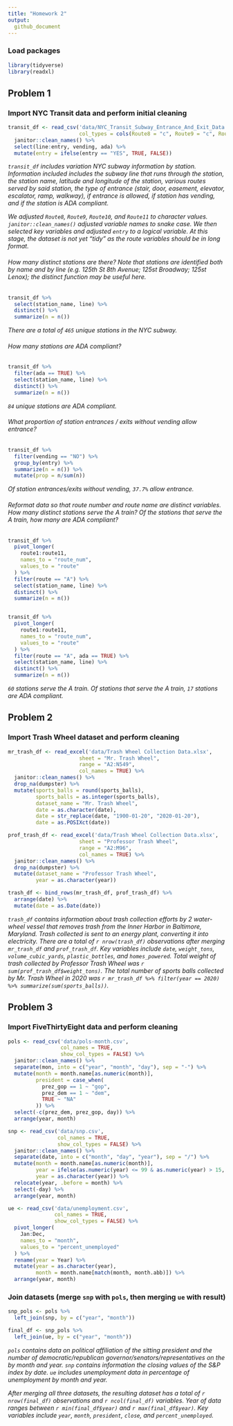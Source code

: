```yaml
---
title: "Homework 2"
output:   
  github_document
---
```


### Load packages
```r
library(tidyverse)
library(readxl)
```

## Problem 1

### Import NYC Transit data and perform initial cleaning
```r
transit_df <- read_csv('data/NYC_Transit_Subway_Entrance_And_Exit_Data.csv',
                       col_types = cols(Route8 = "c", Route9 = "c", Route10 = "c", Route11 = "c")) %>%
  janitor::clean_names() %>%
  select(line:entry, vending, ada) %>%
  mutate(entry = ifelse(entry == "YES", TRUE, FALSE))
```

*`transit_df` includes variation NYC subway information by station. Information included includes the subway line that runs through the station, the station name, latitude and longitude of the station, various routes served by said station, the type of entrance (stair, door, easement, elevator, escalator, ramp, walkway), if entrance is allowed, if station has vending, and if the station is ADA compliant.* 

*We adjusted `Route8`, `Route9`, `Route10`, and `Route11` to character values. `janitor::clean_names()` adjusted variable names to snake case. We then selected key variables and adjusted `entry` to a logical variable. At this stage, the dataset is not yet "tidy" as the route variables should be in long format.*


###### How many distinct stations are there? Note that stations are identified both by name and by line (e.g. 125th St 8th Avenue; 125st Broadway; 125st Lenox); the distinct function may be useful here.
```r
transit_df %>% 
  select(station_name, line) %>%
  distinct() %>%
  summarize(n = n())
```
*There are a total of `465` unique stations in the NYC subway.*

###### How many stations are ADA compliant?
```r
transit_df %>%
  filter(ada == TRUE) %>%
  select(station_name, line) %>%
  distinct() %>%
  summarize(n = n())
```
*`84` unique stations are ADA compliant.*

###### What proportion of station entrances / exits without vending allow entrance?
```r
transit_df %>%
  filter(vending == "NO") %>%
  group_by(entry) %>%
  summarize(n = n()) %>%
  mutate(prop = n/sum(n))
```
*Of station entrances/exits without vending, `37.7%` allow entrance.*

###### Reformat data so that route number and route name are distinct variables. How many distinct stations serve the A train? Of the stations that serve the A train, how many are ADA compliant?
```r
transit_df %>%
  pivot_longer(
    route1:route11,
    names_to = "route_num",
    values_to = "route"
  ) %>%
  filter(route == "A") %>%
  select(station_name, line) %>%
  distinct() %>%
  summarize(n = n())


transit_df %>%
  pivot_longer(
    route1:route11,
    names_to = "route_num",
    values_to = "route"
  ) %>%
  filter(route == "A", ada == TRUE) %>%
  select(station_name, line) %>%
  distinct() %>%
  summarize(n = n())
```

*`60` stations serve the A train. Of stations that serve the A train, `17` stations are ADA compliant.*

## Problem 2

### Import Trash Wheel dataset and perform cleaning
```r
mr_trash_df <- read_excel('data/Trash Wheel Collection Data.xlsx',
                       sheet = "Mr. Trash Wheel",
                       range = "A2:N549",
                       col_names = TRUE) %>%
  janitor::clean_names() %>%
  drop_na(dumpster) %>%
  mutate(sports_balls = round(sports_balls),
         sports_balls = as.integer(sports_balls),
         dataset_name = "Mr. Trash Wheel",
         date = as.character(date),
         date = str_replace(date, "1900-01-20", "2020-01-20"),
         date = as.POSIXct(date))

prof_trash_df <- read_excel('data/Trash Wheel Collection Data.xlsx',
                       sheet = "Professor Trash Wheel",
                       range = "A2:M96",
                       col_names = TRUE) %>%
  janitor::clean_names() %>%
  drop_na(dumpster) %>%
  mutate(dataset_name = "Professor Trash Wheel",
         year = as.character(year))  

trash_df <- bind_rows(mr_trash_df, prof_trash_df) %>%
  arrange(date) %>%
  mutate(date = as.Date(date))
```

*`trash_df` contains information about trash collection efforts by 2 water-wheel vessel that removes trash from the Inner Harbor in Baltimore, Maryland. Trash collected is sent to an energy plant, converting it into electricity. There are a total of `r nrow(trash_df)` observations after merging `mr_trash_df` and `prof_trash_df`. Key variables include `date`, `weight_tons`, `volume_cubic_yards`, `plastic_bottles`, and `homes_powered`. Total weight of trash collected by Professor Trash Wheel was `r sum(prof_trash_df$weight_tons)`. The total number of sports balls collected by Mr. Trash Wheel in 2020 was `r mr_trash_df %>% filter(year == 2020) %>% summarize(sum(sports_balls))`.*

## Problem 3

### Import FiveThirtyEight data and perform cleaning
```r
pols <- read_csv('data/pols-month.csv',
                 col_names = TRUE,
                 show_col_types = FALSE) %>%
  janitor::clean_names() %>%
  separate(mon, into = c("year", "month", "day"), sep = "-") %>%
  mutate(month = month.name[as.numeric(month)],
         president = case_when(
           prez_gop == 1 ~ "gop",
           prez_dem == 1 ~ "dem",
           TRUE ~ "NA"
         )) %>%
  select(-c(prez_dem, prez_gop, day)) %>%
  arrange(year, month)

snp <- read_csv('data/snp.csv',
                col_names = TRUE,
                show_col_types = FALSE) %>%
  janitor::clean_names() %>%
  separate(date, into = c("month", "day", "year"), sep = "/") %>%
  mutate(month = month.name[as.numeric(month)],
         year = ifelse(as.numeric(year) <= 99 & as.numeric(year) > 15, as.numeric(year) + 1900, as.numeric(year) + 2000),
         year = as.character(year)) %>%
  relocate(year, .before = month) %>% 
  select(-day) %>%
  arrange(year, month)

ue <- read_csv('data/unemployment.csv',
               col_names = TRUE,
               show_col_types = FALSE) %>%
  pivot_longer(
    Jan:Dec,
    names_to = "month",
    values_to = "percent_unemployed"
  ) %>%
  rename(year = Year) %>%
  mutate(year = as.character(year),
         month = month.name[match(month, month.abb)]) %>%
  arrange(year, month)
```

### Join datasets (merge `snp` with `pols`, then merging `ue` with result)
```r
snp_pols <- pols %>% 
  left_join(snp, by = c("year", "month"))

final_df <- snp_pols %>%
  left_join(ue, by = c("year", "month"))
```

*`pols` contains data on political affiliation of the sitting president and the number of democratic/republican governor/senators/representatives on the by month and year. `snp` contains information the closing values of the  S&P index by date. `ue` includes unemployment data in percentage of unemployment by month and year.*

*After merging all three datasets, the resulting dataset has a total of `r nrow(final_df)` observations and `r ncol(final_df)` variables. Year of data ranges between `r min(final_df$year)` and `r max(final_df$year)`. Key variables include `year`, `month`, `president`, `close`, and `percent_unemployed`.* 

